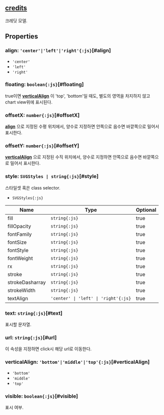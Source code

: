 ## [credits](/config/config/credits)
크레딧 모델.
## Properties

### align: `'center'|'left'|'right'{:js}`[#align]
- `'center'` 
- `'left'` 
- `'right'` 

<DefaultValue value="'right'" contents=""></DefaultValue>
### floating: `boolean{:js}`[#floating]
true이면  **[verticalAlign](#verticalalign)** 이 'top', 'bottom'일 때도,
별도의 영역을 차지하지 않고 chart view위에 표시된다.  
<DefaultValue value="false" contents=""></DefaultValue>
### offsetX: `number{:js}`[#offsetX]
**[align](#align)** 으로 지정된 수평 위치에서, 양수로 지정하면 안쪽으로 음수면 바깥쪽으로 밀어서 표시한다.  
<DefaultValue value="2" contents=""></DefaultValue>
### offsetY: `number{:js}`[#offsetY]
**[verticalAlign](#verticalalign)** 으로 지정된 수직 위치에서, 양수로 지정하면 안쪽으로 음수면 바깥쪽으로 밀어서 표시한다.  
<DefaultValue value="1" contents=""></DefaultValue>
### style: `SVGStyles | string{:js}`[#style]
스타일셋 혹은 class selector.  
- `SVGStyles{:js}` 

| Name | Type | Optional |  
| ----- | ----- | ----- |  
| fill | `string{:js}` | true |  
| fillOpacity | `string{:js}` | true |  
| fontFamily | `string{:js}` | true |  
| fontSize | `string{:js}` | true |  
| fontStyle | `string{:js}` | true |  
| fontWeight | `string{:js}` | true |  
| rx | `string{:js}` | true |  
| stroke | `string{:js}` | true |  
| strokeDasharray | `string{:js}` | true |  
| strokeWidth | `string{:js}` | true |  
| textAlign | `'center' \| 'left' \| 'right'{:js}` | true |
### text: `string{:js}`[#text]
표시할 문자열.  
<DefaultValue value="'RealChart" contents="v1.0'"></DefaultValue>
### url: `string{:js}`[#url]
이 속성을 지정하면 click시 해당 url로 이동한다.  
<DefaultValue value="'http://realgrid.com'" contents=""></DefaultValue>
### verticalAlign: `'bottom'|'middle'|'top'{:js}`[#verticalAlign]
- `'bottom'` 
- `'middle'` 
- `'top'` 

<DefaultValue value="'bottom'" contents=""></DefaultValue>
### visible: `boolean{:js}`[#visible]
표시 여부.  
<DefaultValue value="true" contents=""></DefaultValue>